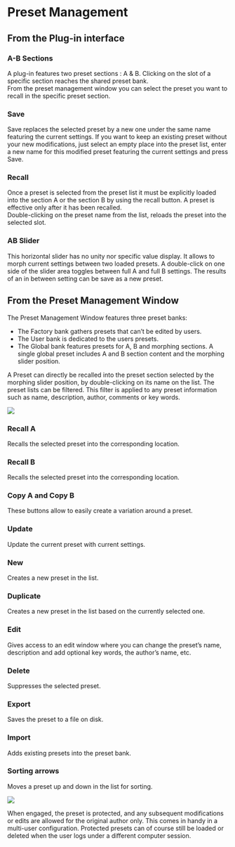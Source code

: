# Preset Management

## From the Plug-in interface


### A-B Sections
A plug-in features two preset sections : A & B. Clicking on the slot of a specific section reaches the shared preset bank.  
From the preset management window you can select the preset you want to recall in the specific preset section.

### Save
Save replaces the selected preset by a new one under the same name featuring the current settings. If you want to
keep an existing preset without your new modifications, just select an empty place into the preset list, enter a new
name for this modified preset featuring the current settings and press Save.

### Recall
Once a preset is selected from the preset list it must be explicitly loaded into the section A or the section B by using
the recall button. A preset is effective only after it has been recalled.  
Double-clicking on the preset name from the list, reloads the preset into the selected slot.

### AB Slider
This horizontal slider has no unity nor specific value display. It allows to morph current settings between two loaded
presets. A double-click on one side of the slider area toggles between full A and full B settings. The results of an in
between setting can be save as a new preset.

## From the Preset Management Window
The Preset Management Window features three preset banks:

- The Factory bank gathers presets that can’t be edited by users.
- The User bank is dedicated to the users presets.
- The Global bank features presets for A, B and morphing sections. A single global preset includes A and B section
content and the morphing slider position.

A Preset can directly be recalled into the preset section selected by the morphing slider position, by double-clicking
on its name on the list. The preset lists can be filtered. This filter is applied to any preset information such as name,
description, author, comments or key words.

![](https://media.githubusercontent.com/media/FLUX-SE/doc_images/main/Plugins/ircam-verb-session/verb_session_09.png)

### Recall A
Recalls the selected preset into the corresponding location.

### Recall B
Recalls the selected preset into the corresponding location.

### Copy A and Copy B
These buttons allow to easily create a variation around a preset.

### Update
Update the current preset with current settings.

### New
Creates a new preset in the list.

### Duplicate
Creates a new preset in the list based on the currently selected one.

### Edit
Gives access to an edit window where you can change the preset’s name, description and add optional key words, the
author’s name, etc.

### Delete
Suppresses the selected preset.

### Export
Saves the preset to a file on disk.

### Import
Adds existing presets into the preset bank.

### Sorting arrows
Moves a preset up and down in the list for sorting.

![](https://media.githubusercontent.com/media/FLUX-SE/doc_images/main/Plugins/ircam-verb-session/verb_session_10.png)

When engaged, the preset is protected, and any subsequent modifications or edits are allowed for the original author 
only. This comes in handy in a multi-user configuration. Protected presets can of course still be loaded or deleted when 
the user logs under a different computer session.
